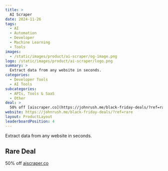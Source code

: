 ```yaml
---
title: >
  AI Scraper
date: 2024-11-26
tags:
  - AI
  - Automation
  - Developer
  - Machine Learning
  - Tools
images:
  - /static/images/product/ai-scraper/og-image.png
logo: /static/images/product/ai-scraper/logo.png
summary: >
  Extract data from any website in seconds.
categories:
  - Developer Tools
  - AI Tools
subcategories:
  - APIs, Tools & SaaS
  - Other
deal: >
  50% off [aiscraper.co](https://johnrush.me/black-friday-deals/?ref=rare)
website: https://johnrush.me/black-friday-deals/?ref=rare
layout: ProductLayout
leaderboardPosition: 4
---
```

Extract data from any website in seconds.

## Rare Deal

50% off [aiscraper.co](https://johnrush.me/black-friday-deals/?ref=rare)
